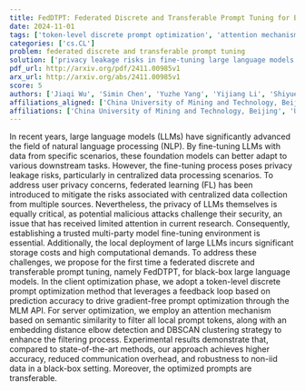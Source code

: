 ```yaml
---
title: FedDTPT: Federated Discrete and Transferable Prompt Tuning for Black-Box   Large Language Models
date: 2024-11-01
tags: ['token-level discrete prompt optimization', 'attention mechanism', 'natural language processing', 'large language models', 'multi-party model fine-tuning', 'federated learning', 'computational demands', 'fine-tuning', 'privacy leakage', 'semantic similarity', 'storage costs', 'DBSCAN clustering']
categories: ['cs.CL']
problem: federated discrete and transferable prompt tuning
solution: ['privacy leakage risks in fine-tuning large language models']
pdf_url: http://arxiv.org/pdf/2411.00985v1
arx_url: http://arxiv.org/abs/2411.00985v1
score: 5
authors: ['Jiaqi Wu', 'Simin Chen', 'Yuzhe Yang', 'Yijiang Li', 'Shiyue Hou', 'Rui Jing', 'Zehua Wang', 'Wei Chen', 'Zijian Tian']
affiliations_aligned: ['China University of Mining and Technology, Beijing', 'University of Texas at Dallas', 'The Chinese University of Hong Kong, Shenzhen', 'China University of Mining and Technology, Beijing', 'China University of Mining and Technology, Beijing', 'China University of Mining and Technology, Beijing', 'China University of Mining and Technology, Beijing', 'China University of Mining and Technology, Beijing', 'China University of Mining and Technology, Beijing']
affiliations: ['China University of Mining and Technology, Beijing', 'University of Texas at Dallas', 'The Chinese University of Hong Kong, Shenzhen']
---
```



In recent years, large language models (LLMs) have significantly advanced the field of natural language processing (NLP). By fine-tuning LLMs with data from specific scenarios, these foundation models can better adapt to various downstream tasks. However, the fine-tuning process poses privacy leakage risks, particularly in centralized data processing scenarios. To address user privacy concerns, federated learning (FL) has been introduced to mitigate the risks associated with centralized data collection from multiple sources. Nevertheless, the privacy of LLMs themselves is equally critical, as potential malicious attacks challenge their security, an issue that has received limited attention in current research. Consequently, establishing a trusted multi-party model fine-tuning environment is essential. Additionally, the local deployment of large LLMs incurs significant storage costs and high computational demands. To address these challenges, we propose for the first time a federated discrete and transferable prompt tuning, namely FedDTPT, for black-box large language models. In the client optimization phase, we adopt a token-level discrete prompt optimization method that leverages a feedback loop based on prediction accuracy to drive gradient-free prompt optimization through the MLM API. For server optimization, we employ an attention mechanism based on semantic similarity to filter all local prompt tokens, along with an embedding distance elbow detection and DBSCAN clustering strategy to enhance the filtering process. Experimental results demonstrate that, compared to state-of-the-art methods, our approach achieves higher accuracy, reduced communication overhead, and robustness to non-iid data in a black-box setting. Moreover, the optimized prompts are transferable.